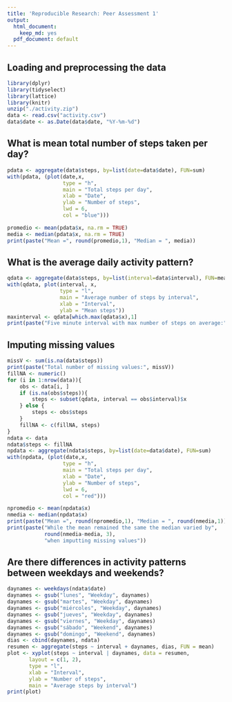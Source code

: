 ```yaml
---
title: 'Reproducible Research: Peer Assessment 1'
output:
  html_document:
    keep_md: yes
  pdf_document: default
---
```



## Loading and preprocessing the data
```r
library(dplyr)
library(tidyselect)
library(lattice)
library(knitr)
unzip("./activity.zip")
data <- read.csv("activity.csv")
data$date <- as.Date(data$date, "%Y-%m-%d")
```


## What is mean total number of steps taken per day?
```r
pdata <- aggregate(data$steps, by=list(date=data$date), FUN=sum)
with(pdata, (plot(date,x, 
                  type = "h", 
                  main = "Total steps per day",
                  xlab = "Date", 
                  ylab = "Number of steps", 
                  lwd = 6, 
                  col = "blue")))
```
```r
promedio <- mean(pdata$x, na.rm = TRUE)
media <- median(pdata$x, na.rm = TRUE)
print(paste("Mean =", round(promedio,1), "Median = ", media))
```

## What is the average daily activity pattern?
```r
qdata <- aggregate(data$steps, by=list(interval=data$interval), FUN=mean, na.rm = TRUE)
with(qdata, plot(interval, x, 
                 type = "l", 
                 main = "Average number of steps by interval",
                 xlab = "Interval", 
                 ylab = "Mean steps"))
maxinterval <- qdata[which.max(qdata$x),1]
print(paste("Five minute interval with max number of steps on average:", maxinterval))
```


## Imputing missing values
```r
missV <- sum(is.na(data$steps))
print(paste("Total number of missing values:", missV))
fillNA <- numeric()
for (i in 1:nrow(data)){
    obs <- data[i, ]
    if (is.na(obs$steps)){
        steps <- subset(qdata, interval == obs$interval)$x
    } else {
        steps <- obs$steps
    }
    fillNA <- c(fillNA, steps)
}
ndata <- data
ndata$steps <- fillNA
npdata <- aggregate(ndata$steps, by=list(date=data$date), FUN=sum)
with(npdata, (plot(date,x, 
                  type = "h", 
                  main = "Total steps per day",
                  xlab = "Date", 
                  ylab = "Number of steps", 
                  lwd = 6, 
                  col = "red")))
```
```r
npromedio <- mean(npdata$x)
nmedia <- median(npdata$x)
print(paste("Mean =", round(npromedio,1), "Median = ", round(nmedia,1)))
print(paste("While the mean remained the same the median varied by", 
            round(nmedia-media, 3),
            "when imputting missing values"))
```

## Are there differences in activity patterns between weekdays and weekends?
```r
daynames <- weekdays(ndata$date)
daynames <- gsub("lunes", "Weekday", daynames)
daynames <- gsub("martes", "Weekday", daynames)
daynames <- gsub("miércoles", "Weekday", daynames)
daynames <- gsub("jueves", "Weekday", daynames)
daynames <- gsub("viernes", "Weekday", daynames)
daynames <- gsub("sábado", "Weekend", daynames)
daynames <- gsub("domingo", "Weekend", daynames)
dias <- cbind(daynames, ndata)
resumen <- aggregate(steps ~ interval + daynames, dias, FUN = mean)
plot <- xyplot(steps ~ interval | daynames, data = resumen, 
       layout = c(1, 2), 
       type = "l", 
       xlab = "Interval", 
       ylab = "Number of steps", 
       main = "Average steps by interval")
print(plot)
```
